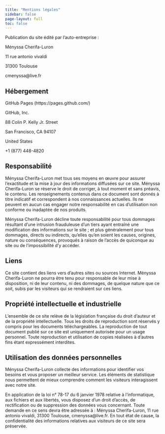 ```yaml
---
title: "Mentions légales"
sidebar: false
page-layout: full
toc: false
---
```


Publication du site édité par l'auto-entreprise :

Ményssa Cherifa-Luron

11 rue antonio vivaldi

31300 Toulouse

cmenyssa@live.fr

## Hébergement
GitHub Pages (https://pages.github.com/)

GitHub, Inc.

88 Colin P. Kelly Jr. Street

San Francisco, CA 94107

United States

+1 (877) 448-4820

## Responsabilité
Ményssa Cherifa-Luron met tous ses moyens en œuvre pour assurer l'exactitude et la mise à jour des informations diffusées sur ce site. Ményssa Cherifa-Luron se réserve le droit de corriger, à tout moment et sans préavis, le contenu. Les renseignements contenus dans ce document sont donnés à titre indicatif et correspondent à nos connaissances actuelles. Ils ne peuvent en aucun cas engager notre responsabilité en cas d’utilisation non conforme ou inadaptée de nos produits. 

Ményssa Cherifa-Luron décline toute responsabilité pour tous dommages résultant d'une intrusion frauduleuse d'un tiers ayant entraîné une modification des informations sur le site ; et plus généralement pour tous dommages, directs ou indirects, qu'elles qu'en soient les causes, origines, nature ou conséquences, provoqués à raison de l'accès de quiconque au site ou de l'impossibilité d'y accéder.

## Liens
Ce site contient des liens vers d’autres sites ou sources Internet. Ményssa Cherifa-Luron ne pourra être tenu pour responsable de leur mise à disposition, ni de leur contenu, ni des dommages, de quelque nature que ce soit, subis par les visiteurs qui se rendraient sur ces liens.

## Propriété intellectuelle et industrielle
L'ensemble de ce site relève de la législation française du droit d'auteur et de la propriété intellectuelle. Tous les droits de reproduction sont réservés y compris pour les documents téléchargeables. La reproduction de tout document publié sur ce site est uniquement autorisée pour un usage personnel. Toute reproduction et utilisation de copies réalisées à d'autres fins étant expressément interdites.

## Utilisation des données personnelles
Ményssa Cherifa-Luron collecte des informations pour identifier vos besoins et vous proposer un meilleur service. Les éléments de statistique nous permettent de mieux comprendre comment les visiteurs interagissent avec notre site. 

En application de la loi n° 78-17 du 6 janvier 1978 relative à l’informatique, aux fichiers et aux libertés, vous disposez d’un droit d’accès, de rectification ou de suppression des données vous concernant. Toute demande en ce sens devra être adressée à : Ményssa Cherifa-Luron, 11 rue antonio vivaldi, 31300 Toulouse, cmenyssa@live.fr. En tout état de cause, la confidentialité des informations relatives aux visiteurs de ce site sera préservée.